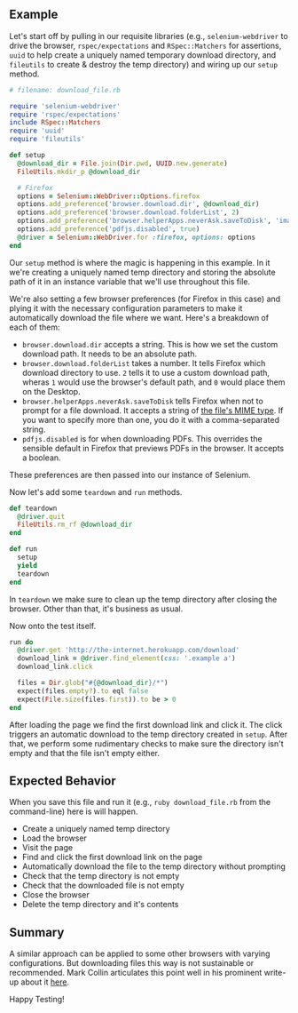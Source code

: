 ## Example

Let's start off by pulling in our requisite libraries (e.g., `selenium-webdriver` to drive the browser, `rspec/expectations`
and `RSpec::Matchers` for assertions, `uuid` to help create a uniquely named temporary download directory, and `fileutils`
to create & destroy the temp directory) and wiring up our `setup` method.


```ruby
# filename: download_file.rb

require 'selenium-webdriver'
require 'rspec/expectations'
include RSpec::Matchers
require 'uuid'
require 'fileutils'

def setup
  @download_dir = File.join(Dir.pwd, UUID.new.generate)
  FileUtils.mkdir_p @download_dir

  # Firefox
  options = Selenium::WebDriver::Options.firefox
  options.add_preference('browser.download.dir', @download_dir)
  options.add_preference('browser.download.folderList', 2)
  options.add_preference('browser.helperApps.neverAsk.saveToDisk', 'images/jpeg, application/pdf, application/octet-stream')
  options.add_preference('pdfjs.disabled', true)
  @driver = Selenium::WebDriver.for :firefox, options: options
end
```

Our `setup` method is where the magic is happening in this example. In it we're creating a uniquely named
temp directory and storing the absolute path of it in an instance variable that we'll use throughout this file.

We're also setting a few browser preferences (for Firefox in this case) and plying it with the necessary configuration
parameters to make it automatically download the file where we want. Here's a breakdown of each of them:

+ `browser.download.dir` accepts a string. This is how we set the custom download path. It needs to be an absolute path.
+ `browser.download.folderList` takes a number. It tells Firefox which download directory to use. `2` tells it to use a custom download path, wheras `1` would use the browser's default path, and `0` would place them on the Desktop.
+ `browser.helperApps.neverAsk.saveToDisk` tells Firefox when not to prompt for a file download. It accepts a string of [the file's MIME type](http://en.wikipedia.org/wiki/Internet_media_type). If you want to specify more than one, you do it with a comma-separated string.
+ `pdfjs.disabled` is for when downloading PDFs. This overrides the sensible default in Firefox that previews PDFs in the browser. It accepts a boolean.

These preferences are then passed into our instance of Selenium.

Now let's add some `teardown` and `run` methods.


```ruby
def teardown
  @driver.quit
  FileUtils.rm_rf @download_dir
end

def run
  setup
  yield
  teardown
end
```

In `teardown` we make sure to clean up the temp directory after closing the browser. Other than that, it's business as usual.

Now onto the test itself.


```ruby
run do
  @driver.get 'http://the-internet.herokuapp.com/download'
  download_link = @driver.find_element(css: '.example a')
  download_link.click

  files = Dir.glob("#{@download_dir}/*")
  expect(files.empty?).to eql false
  expect(File.size(files.first)).to be > 0
end
```

After loading the page we find the first download link and click it. The click triggers an automatic download to the temp
directory created in `setup`. After that, we perform some rudimentary checks to make sure the directory isn't empty and
that the file isn't empty either.

## Expected Behavior

When you save this file and run it (e.g., `ruby download_file.rb` from the command-line) here is will happen.

+ Create a uniquely named temp directory
+ Load the browser
+ Visit the page
+ Find and click the first download link on the page
+ Automatically download the file to the temp directory without prompting
+ Check that the temp directory is not empty
+ Check that the downloaded file is not empty
+ Close the browser
+ Delete the temp directory and it's contents

## Summary

A similar approach can be applied to some other browsers with varying configurations. But downloading files this way is
not sustainable or recommended. Mark Collin articulates this point well in his prominent write-up about it
[here](http://ardesco.lazerycode.com/index.php/2012/07/how-to-download-files-with-selenium-and-why-you-shouldnt/).

Happy Testing!


